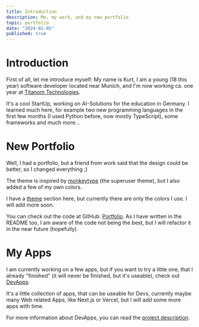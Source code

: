 ```yaml
---
title: Introduction
description: Me, my work, and my new portfolio
topic: portfolio
date: "2024-01-05"
published: true
---
```


# Introduction

First of all, let me introduce myself: My name is Kurt, 
I am a young (18 this year) software developer located near Munich, 
and I'm now working ca. one year at [Titanom Technologies](https://titanom.com/).

It's a cool StartUp, working on AI-Solutions for the education in Germany. 
I learned much here, for example two new programming languages in the first few months
(I used Python before, now mostly TypeScript), some frameworks and much more...

# New Portfolio

Well, I had a portfolio, but a friend from work said that the design could be better, 
so I changed everything ;)

The theme is inspired by [monkeytype](https://monkeytype.com/) (the superuser theme), 
but I also added a few of my own colors.

I have a [theme](/theme) section here, but currently there are only the colors I use.
I will add more soon.

You can check out the code at GitHub: [Portfolio](https://github.com/kurtschambach/portfolio).
As I have written in the README too, I am aware of the code not being the best, but I will refactor it in the near future (hopefully).

# My Apps

I am currently working on a few apps, but if you want to try a little one, 
that I already "finished" (it will never be finished, but it's useable), 
check out [DevApps](https://dev-apps.vercel.app/).

It's a little collection of apps, that can be useable for Devs, 
currently maybe many Web related Apps, like Next.js or Vercel, but I will add some more apps with time.

For more information about DevApps, you can read the [project description](/projects/dev-apps).